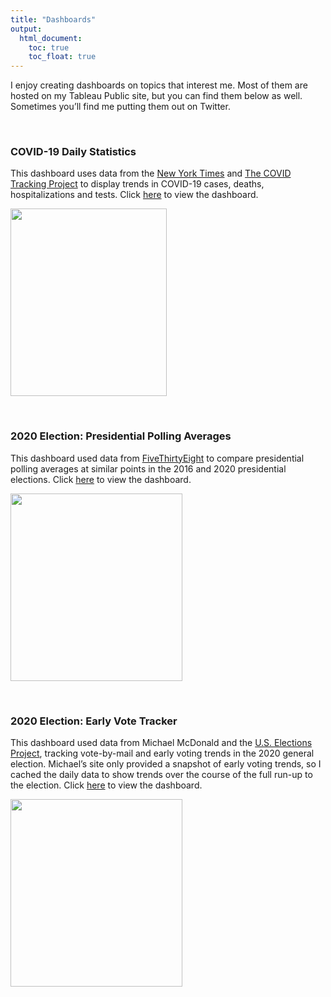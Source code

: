 ```yaml
---
title: "Dashboards"
output:
  html_document:
    toc: true
    toc_float: true
---
```


I enjoy creating dashboards on topics that interest me. Most of them are hosted on my Tableau Public site, but you can find them below as well. Sometimes you'll find me putting them out on Twitter.

<br>

### COVID-19 Daily Statistics
This dashboard uses data from the [New York Times](https://github.com/nytimes/covid-19-data) and [The COVID Tracking Project](https://covidtracking.com/) to display trends in COVID-19 cases, deaths, hospitalizations and tests. Click [here](covid_dashboard.html) to view the dashboard. 
<br>
<p><a href="covid_dashboard.html">
<img src="covid_pic.png" width="250" height="300" id="hp" />
</a></p>
<br>

### 2020 Election: Presidential Polling Averages
This dashboard used data from [FiveThirtyEight](https://github.com/fivethirtyeight/data/tree/master/polls) to compare presidential polling averages at similar points in the 2016 and 2020 presidential elections. Click [here](polling_dashboard.html) to view the dashboard.
<br>
<p><a href="polling_dashboard.html">
<img src="polling_pic.png" width="275" height="300" id="hp" />
</a></p>
<br>

### 2020 Election: Early Vote Tracker
This dashboard used data from Michael McDonald and the [U.S. Elections Project](https://electproject.github.io/Early-Vote-2020G/index.html), tracking vote-by-mail and early voting trends in the 2020 general election. Michael's site only provided a snapshot of early voting trends, so I cached the daily data to show trends over the course of the full run-up to the election. Click [here](https://public.tableau.com/profile/ckelly2528#!/vizhome/VotebyMailTracker/Dashboard1) to view the dashboard.
<br>
<p><a href="polling_dashboard.html">
<img src="early_vote_pic.png" width="275" height="300" id="hp" />
</a></p>
<br>

